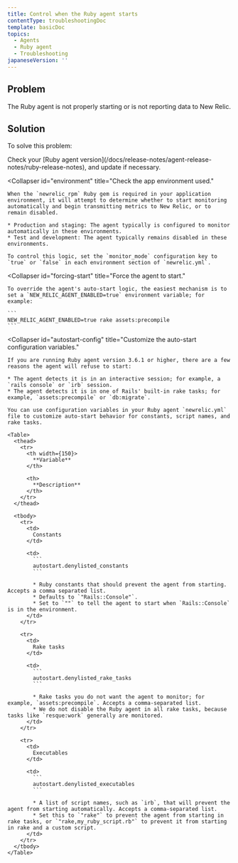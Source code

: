 ```yaml
---
title: Control when the Ruby agent starts
contentType: troubleshootingDoc
template: basicDoc
topics:
  - Agents
  - Ruby agent
  - Troubleshooting
japaneseVersion: ''
---
```


## Problem

The Ruby agent is not properly starting or is not reporting data to New Relic.

## Solution

To solve this problem:

<CollapserGroup>
  <Collapser
    id="version-3-6-1-or-later"
    title="Check your Ruby agent version."
  >
    Check your [Ruby agent version](/docs/release-notes/agent-release-notes/ruby-release-notes), and update if necessary.
  </Collapser>

  <Collapser
    id="environment"
    title="Check the app environment used."
  >
    When the `newrelic_rpm` Ruby gem is required in your application environment, it will attempt to determine whether to start monitoring automatically and begin transmitting metrics to New Relic, or to remain disabled.

    * Production and staging: The agent typically is configured to monitor automatically in these environments.
    * Test and development: The agent typically remains disabled in these environments.

    To control this logic, set the `monitor_mode` configuration key to `true` or `false` in each environment section of `newrelic.yml`.
  </Collapser>

  <Collapser
    id="forcing-start"
    title="Force the agent to start."
  >
    To override the agent's auto-start logic, the easiest mechanism is to set a `NEW_RELIC_AGENT_ENABLED=true` environment variable; for example:

    ```
    NEW_RELIC_AGENT_ENABLED=true rake assets:precompile
    ```
  </Collapser>

  <Collapser
    id="autostart-config"
    title="Customize the auto-start configuration variables."
  >
    If you are running Ruby agent version 3.6.1 or higher, there are a few reasons the agent will refuse to start:

    * The agent detects it is in an interactive session; for example, a `rails console` or `irb` session.
    * The agent detects it is in one of Rails' built-in rake tasks; for example, `assets:precompile` or `db:migrate`.

    You can use configuration variables in your Ruby agent `newrelic.yml` file to customize auto-start behavior for constants, script names, and rake tasks.

    <Table>
      <thead>
        <tr>
          <th width={150}>
            **Variable**
          </th>

          <th>
            **Description**
          </th>
        </tr>
      </thead>

      <tbody>
        <tr>
          <td>
            Constants
          </td>

          <td>
            ```
            autostart.denylisted_constants
            ```

            * Ruby constants that should prevent the agent from starting. Accepts a comma separated list.
            * Defaults to `"Rails::Console"`.
            * Set to `""` to tell the agent to start when `Rails::Console` is in the environment.
          </td>
        </tr>

        <tr>
          <td>
            Rake tasks
          </td>

          <td>
            ```
            autostart.denylisted_rake_tasks
            ```

            * Rake tasks you do not want the agent to monitor; for example, `assets:precompile`. Accepts a comma-separated list.
            * We do not disable the Ruby agent in all rake tasks, because tasks like `resque:work` generally are monitored.
          </td>
        </tr>

        <tr>
          <td>
            Executables
          </td>

          <td>
            ```
            autostart.denylisted_executables
            ```

            * A list of script names, such as `irb`, that will prevent the agent from starting automatically. Accepts a comma-separated list.
            * Set this to `"rake"` to prevent the agent from starting in rake tasks, or `"rake,my_ruby_script.rb"` to prevent it from starting in rake and a custom script.
          </td>
        </tr>
      </tbody>
    </Table>
  </Collapser>
</CollapserGroup>
